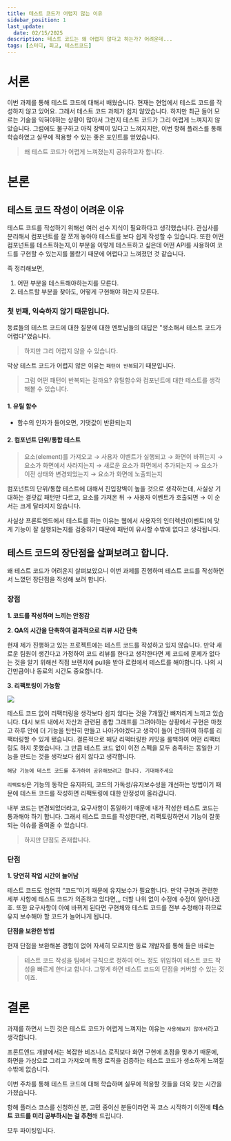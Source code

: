 ```yaml
---
title: 테스트 코드가 어렵지 않는 이유
sidebar_position: 1
last_update:
  date: 02/15/2025
description: 테스트 코드는 왜 어렵지 않다고 하는가? 어려운데...
tags: [스터디, 회고, 테스트코드]
---
```


# 서론

이번 과제를 통해 테스트 코드에 대해서 배웠습니다.
현재는 현업에서 테스트 코드를 작성하지 않고 있어요. 그래서 테스트 코드 과제가 쉽지 않았습니다.
하지만 최근 들어 모르는 기술을 익혀야하는 상황이 많아서 그런지 테스트 코드가 그리 어렵게 느껴지지 않았습니다.
그럼에도 불구하고 아직 장벽이 있다고 느껴지지만, 이번 항해 플러스를 통해 학습하였고 실무에 적용할 수 있는 좋은 포인트를 얻었습니다.

> 왜 테스트 코드가 어렵게 느껴졌는지 공유하고자 합니다.

# 본론

## 테스트 코드 작성이 어려운 이유

테스트 코드를 작성하기 위해선 여러 선수 지식이 필요하다고 생각했습니다. 관심사를 분리해서 컴포넌트를 잘 쪼개 놓아야 테스트를 보다 쉽게 작성할 수 있습니다.
또한 어떤 컴포넌트를 테스트하는지,이 부분을 이렇게 테스트하고 싶은데 어떤 API를 사용하여 코드를 구현할 수 있는지를 몰랐기 때문에 어렵다고 느껴졌던 것 같습니다.

즉 정리해보면,

1. 어떤 부분을 테스트해야하는지를 모른다.
2. 테스트할 부분을 찾아도, 어떻게 구현해야 하는지 모른다.

### 첫 번째, 익숙하지 않기 때문입니다.

동료들의 테스트 코드에 대한 질문에 대한 멘토님들의 대답은 "생소해서 테스트 코드가 어렵다"였습니다.

> 하지만 그리 어렵지 않을 수 있습니다.

막상 테스트 코드가 어렵지 않은 이유는 `패턴이 반복`되기 때문입니다.

> 그럼 어떤 패턴이 반복되는 걸까요? 유틸함수와 컴포넌트에 대한 테스트를 생각해볼 수 있습니다.

#### 1. 유틸 함수

- 함수의 인자가 들어오면, 기댓값이 반환되는지

#### 2. 컴포넌트 단위/통합 테스트

> 요소(element)를 가져오고 → 사용자 이벤트가 실행되고 → 화면이 바뀌는지 → 요소가 화면에서 사라지는지 → 새로운 요소가 화면에서 추가되는지 → 요소가 이전 상태와 변경되었는지 → 요소가 화면에 노출되는지

컴포넌트의 단위/통합 테스트에 대해서 진입장벽이 높을 것으로 생각하는데, 사실상 기대하는 결괏값 패턴만 다르고, 요소를 가져온 뒤 → 사용자 이벤트가 호출되면 → 이 순서는 크게 달라지지 않습니다.

사실상 프론트엔드에서 테스트를 하는 이유는 웹에서 사용자의 인터렉션(이벤트)에 맞게 기능이 잘 실행되는지를 검증하기 때문에 패턴이 유사할 수밖에 없다고 생각됩니다.

## 테스트 코드의 장단점을 살펴보려고 합니다.

왜 테스트 코드가 어려운지 살펴보았으니 이번 과제를 진행하며 테스트 코드를 작성하면서 느꼈던 장단점을 작성해 보려 합니다.

### 장점

**1. 코드를 작성하며 느끼는 안정감**

**2. QA의 시간을 단축하여 결과적으로 리뷰 시간 단축**

현재 제가 진행하고 있는 프로젝트에는 테스트 코드를 작성하고 있지 않습니다. 만약 새로운 팀원이 생긴다고 가정하여 코드 리뷰를 한다고 생각한다면 제 코드에 문제가 없다는 것을 알기 위해선 직접 브랜치에 pull을 받아 로컬에서 테스트를 해야합니다. 나의 시간만큼이나 동료의 시간도 중요합니다.

**3. 리팩토링이 가능함**

![](https://techblog.woowahan.com/wp-content/uploads/img/2019-02-27/really.jpg)

테스트 코드 없이 리팩터링을 생각보다 쉽지 않다는 것을 7개월간 뼈저리게 느끼고 있습니다. 대시 보드 내에서 자산과 관련된 총합 그래프를 그려야하는 상황에서 구현은 마쳤고 하루 안에 더 기능을 탄탄히 만들고 나아가야겠다고 생각이 들어 건의하여 하루를 리팩터링할 수 있게 됐습니다. 결론적으로 해당 리퍽터링한 커밋을 롤백하여 어떤 리팩터링도 하지 못했습니다. 그 만큼 테스트 코드 없이 이전 스펙을 모두 충족하는 동일한 기능을 만드는 것을 생각보다 쉽지 않다고 생각합니다.

`해당 기능에 테스트 코드를 추가하여 공유해보려고 합니다. 기대해주세요`

`리팩토링`은 기능의 동작은 유지하되, 코드의 가독성/유지보수성을 개선하는 방법이기 때문에 테스트 코드를 작성하면 리팩토링에 대한 안정성이 올라갑니다.

내부 코드는 변경되었더라고, 요구사항이 동일하기 때문에 내가 작성한 테스트 코드는 통과해야 하기 합니다. 그래서 테스트 코드를 작성한다면, 리팩토링하면서 기능이 잘못되는 이슈를 줄여줄 수 있습니다.

> 하지만 단점도 존재합니다.

### 단점

**1. 당연히 작업 시간이 늘어남**

테스트 코드도 엄연히 “코드”이기 때문에 유지보수가 필요합니다. 만약 구현과 관련한 세부 사항에 테스트 코드가 의존하고 있다면,,, 더할 나위 없이 수정에 수정이 일어나겠죠.
또한 요구사항이 아예 바뀌게 된다면 구현체와 테스트 코드를 전부 수정해야 하므로 유지 보수해야 할 코드가 늘어나게 됩니다.

**단점을 보완한 방법**

현재 단점을 보완해본 경험이 없어 자세히 모르지만 동료 개발자를 통해 들은 바로는

> 테스트 코드 작성을 팀에서 규칙으로 정하여 어느 정도 위임하여 테스트 코드 작성을 빠르게 한다고 합니다. 그렇게 하면 테스트 코드의 단점을 커버할 수 있는 것이죠.

# 결론

과제를 하면서 느낀 것은 테스트 코드가 어렵게 느껴지는 이유는 `사용해보지 않아서`라고 생각합니다.

프론트엔드 개발에서는 복잡한 비즈니스 로직보다 화면 구현에 초점을 맞추기 때문에, 화면을 가상으로 그리고 가져오며 특정 로직을 검증하는 테스트 코드가 생소하게 느껴질 수밖에 없습니다.

이번 주차를 통해 테스트 코드에 대해 학습하며 실무에 적용할 것들을 더욱 찾는 시간을 가졌습니다.

항해 플러스 코스를 신청하신 분, 고민 중이신 분들이라면 꼭 코스 시작하기 이전에 **테스트 코드를 미리 공부하시는 걸 추천**해 드립니다.

모두 파이팅입니다.
